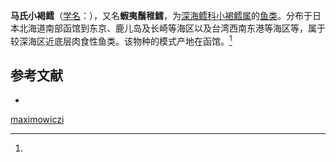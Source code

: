 {{Speciesbox
| name = 马氏小褐鳕
| status = 
| status_system = 
| image = 
| genus = Physiculus
| species = maximowiczi
| authority = (Herzenstein, 1896)<ref name='id6761'>{{cite web| url =http://www.bioinfo.cn/db05/BjdwSpecies.php?action=view&id=6761| title =马氏小褐鳕| work =《中国动物物种编目数据库》| publisher =中国科学院微生物研究所| author =中国科学院动物研究所| accessdate =2009-04-11| deadurl =yes| archiveurl =https://web.archive.org/web/20160305000438/http://www.bioinfo.cn/db05/BjdwSpecies.php?action=view&id=6761| archivedate =2016-03-05}}</ref>
}}

'''马氏小褐鳕'''（[[学名|学名]]：{{lang|la|''Physiculus maximowiczi''}}），又名'''蝦夷鬚稚鱈'''，为[[深海鳕科|深海鳕科]][[小褐鳕属|小褐鳕属]]的[[鱼类|鱼类]]。分布于日本北海道南部函馆到东京、鹿儿岛及长崎等海区以及台湾西南东港等海区等，属于较深海区近底层肉食性鱼类。该物种的模式产地在函馆。<ref name='id6761'/>

== 参考文献 ==
{{reflist}}
* {{TaiBNET| zh=蝦夷鬚稚鱈 | id=381088 | binomial=Physiculus maximowiczi | authority=Herzenstein, 1896 | var= | accessdate=2013-01-24}}
{{Wikispecies|Physiculus maximowiczi}}
{{Taxonbar|from=Q15233247}}

[[Category:小褐鳕属|maximowiczi]]


{{鳕形目小作品}}